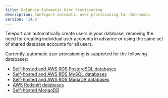 ```yaml
---
title: Database Automatic User Provisioning 
description: Configure automatic user provisioning for databases.
version: '14.x'
---
```


Teleport can automatically create users in your database, removing the need for
creating individual user accounts in advance or using the same set of shared
database accounts for all users.

Currently, automatic user provisioning is supported for the following databases:

- [Self-hosted and AWS RDS PostgreSQL databases](/docs/ver/14.x/database-access/auto-user-provisioning/postgres)
- [Self-hosted and AWS RDS MySQL databases](/docs/ver/14.x/database-access/auto-user-provisioning/mysql)
- [Self-hosted and AWS RDS MariaDB databases](/docs/ver/14.x/database-access/auto-user-provisioning/mariadb)
- [AWS Redshift databases](/docs/ver/14.x/database-access/auto-user-provisioning/aws-redshift)
- [Self-hosted MongoDB](/docs/ver/14.x/database-access/auto-user-provisioning/mongodb)
